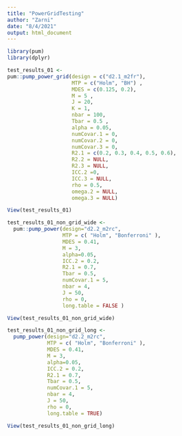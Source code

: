 ```yaml
---
title: "PowerGridTesting"
author: "Zarni"
date: "8/4/2021"
output: html_document
---
```


```r
library(pum)
library(dplyr)
```

```r
test_results_01 <- 
pum::pump_power_grid(design = c("d2.1_m2fr"),
                     MTP = c("Holm", "BH") ,
                     MDES = c(0.125, 0.2),
                     M = 5 ,
                     J = 20,
                     K = 1,
                     nbar = 100,
                     Tbar = 0.5 ,
                     alpha = 0.05,
                     numCovar.1 = 0,
                     numCovar.2 = 0,
                     numCovar.3 = 0,
                     R2.1 = c(0.2, 0.3, 0.4, 0.5, 0.6),
                     R2.2 = NULL,
                     R2.3 = NULL,
                     ICC.2 =0,
                     ICC.3 = NULL,
                     rho = 0.5,
                     omega.2 = NULL,
                     omega.3 = NULL)
```

```r
View(test_results_01)
```


```r
test_results_01_non_grid_wide <-
  pum::pump_power(design="d2.2_m2rc",
                  MTP = c( "Holm", "Bonferroni" ),
                  MDES = 0.41,
                  M = 3, 
                  alpha=0.05,
                  ICC.2 = 0.2,  
                  R2.1 = 0.7,
                  Tbar = 0.5,
                  numCovar.1 = 5,
                  nbar = 4, 
                  J = 50, 
                  rho = 0, 
                  long.table = FALSE )
```

```r
View(test_results_01_non_grid_wide)
```

```r
test_results_01_non_grid_long <-
  pump_power(design="d2.2_m2rc",
             MTP = c( "Holm", "Bonferroni" ),
             MDES = 0.41,
             M = 3, 
             alpha=0.05,
             ICC.2 = 0.2,  
             R2.1 = 0.7,
             Tbar = 0.5,
             numCovar.1 = 5,
             nbar = 4, 
             J = 50, 
             rho = 0, 
             long.table = TRUE)
```


```r
View(test_results_01_non_grid_long)
```



<!-- ```{r} -->
<!-- test_results_02 <-  -->
<!-- pum::pump_power_grid(design = c("d2.1_m2fr", "d2.1_m2ff"), -->
<!--                      MTP = c("Holm", "BH") , -->
<!--                      MDES = c(0.125, 0.1, 0.2, 0.15, 0.175), -->
<!--                      M = 5 , -->
<!--                      J = 20, -->
<!--                      K = 1, -->
<!--                      nbar = 100, -->
<!--                      Tbar = 0.5 , -->
<!--                      alpha = 0.05, -->
<!--                      numCovar.1 = 0, -->
<!--                      numCovar.2 = 0, -->
<!--                      numCovar.3 = 0, -->
<!--                      R2.1 = c(0.2, 0.2, 0.2, 0.2, 0.2), -->
<!--                      R2.2 = NULL, -->
<!--                      R2.3 = NULL, -->
<!--                      ICC.2 =0, -->
<!--                      ICC.3 = NULL, -->
<!--                      rho = 0.5, -->
<!--                      omega.2 = NULL, -->
<!--                      omega.3 = NULL) -->
<!-- ``` -->

<!-- ```{r} -->
<!-- test_results_03 <-  -->
<!-- pum::pump_power_grid(design = c("d2.1_m2fr"), -->
<!--                      MTP = c("Holm", "BH") , -->
<!--                      MDES = c(0.125), -->
<!--                      M = 5 , -->
<!--                      J = 20, -->
<!--                      K = 1, -->
<!--                      nbar = 100, -->
<!--                      Tbar = 0.5 , -->
<!--                      alpha = 0.05, -->
<!--                      numCovar.1 = 0, -->
<!--                      numCovar.2 = 0, -->
<!--                      numCovar.3 = 0, -->
<!--                      R2.1 = c(0.2, 0.2, 0.2, 0.2, 0.2), -->
<!--                      R2.2 = NULL, -->
<!--                      R2.3 = NULL, -->
<!--                      ICC.2 =0, -->
<!--                      ICC.3 = NULL, -->
<!--                      rho = 0.5, -->
<!--                      omega.2 = NULL, -->
<!--                      omega.3 = NULL) -->
<!-- ``` -->

<!-- ```{r} -->
<!-- View(test_results_03) -->
<!-- ``` -->

<!-- ```{r} -->
<!-- test_results_04 <-  -->
<!-- pum::pump_power_grid(design = c("d2.1_m2fr"), -->
<!--                      MTP = c("Holm", "BH") , -->
<!--                      MDES = c(0.125, 0.12, 0.1, 0.23, 0.12), -->
<!--                      M = 5 , -->
<!--                      J = 20, -->
<!--                      K = 1, -->
<!--                      nbar = 100, -->
<!--                      Tbar = 0.5 , -->
<!--                      alpha = 0.05, -->
<!--                      numCovar.1 = 0, -->
<!--                      numCovar.2 = 0, -->
<!--                      numCovar.3 = 0, -->
<!--                      R2.1 = c(0.2, 0.2, 0.2, 0.2, 0.2), -->
<!--                      R2.2 = NULL, -->
<!--                      R2.3 = NULL, -->
<!--                      ICC.2 =0, -->
<!--                      ICC.3 = NULL, -->
<!--                      rho = 0.5, -->
<!--                      omega.2 = NULL, -->
<!--                      omega.3 = NULL) -->
<!-- ``` -->

<!-- ```{r} -->
<!-- View(test_results_04) -->
<!-- ``` -->



